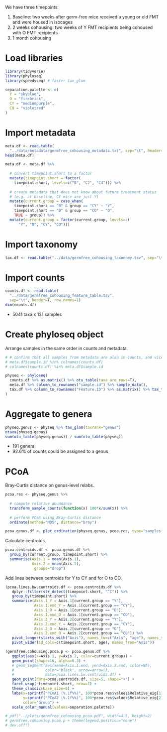 We have three timepoints:

1. Baseline: two weeks after germ-free mice received a young or old FMT and were housed in isocages
2. 2 weeks cohousing: two weeks of Y FMT recipients being cohoused with O FMT recipients
3. 1 month cohousing

# Load libraries

```r
library(tidyverse)
library(phyloseq)
library(speedyseq) # faster tax_glom

separation.palette <- c(
  Y = "skyblue",
  O = "firebrick",
  CY = "mediumpurple",
  CO = "violetred"
)
```

# Import metadata

```r
meta.df <- read.table(
  "../data/metadata/germfree_cohousing_metadata.txt", sep="\t", header=T)
head(meta.df)
```

```r
meta.df <- meta.df %>% 
  
  # convert timepoint.short to a factor
  mutate(timepoint.short = factor(
    timepoint.short, levels=c("B", "C2", "C4"))) %>% 
  
  # create metadata that does not know about future treatment status
  # (e.g. at baseline, CY mice are just Y)
  mutate(current.group = case_when(
    timepoint.short == "B" & group == "CY" ~ "Y",
    timepoint.short == "B" & group == "CO" ~ "O",
    TRUE ~ group)) %>% 
  mutate(current.group = factor(current.group, levels=c(
      "Y", "O", "CY", "CO")))
```

# Import taxonomy

```r
tax.df <- read.table("../data/germfree_cohousing_taxonomy.tsv", sep="\t", header=T)
```

# Import counts

```r
counts.df <- read.table(
  "../data/germfree_cohousing_feature_table.tsv", 
  sep="\t", header=T, row.names=1)
dim(counts.df)
```

* 5041 taxa x 131 samples

# Create phyloseq object

Arrange samples in the same order in counts and metadata.

```r
# # confirm that all samples from metadata are also in counts, and vice versa
# meta.df$sample.id %in% colnames(counts.df)
# colnames(counts.df) %in% meta.df$sample.id
```

```r
physeq <- phyloseq(
  counts.df %>% as.matrix() %>% otu_table(taxa_are_rows=T),
  meta.df %>% column_to_rownames("sample.id") %>% sample_data(),
  tax.df %>% column_to_rownames("Feature.ID") %>% as.matrix() %>% tax_table()
)
```

# Aggregate to genera

```r
physeq.genus <- physeq %>% tax_glom(taxrank="genus")
ntaxa(physeq.genus)
sum(otu_table(physeq.genus)) / sum(otu_table(physeq))
```

* 191 genera
* 92.6% of counts could be assigned to a genus

# PCoA

Bray-Curtis distance on genus-level relabs.

```r
pcoa.res <- physeq.genus %>%
  
  # compute relative abundance
  transform_sample_counts(function(x) 100*x/sum(x)) %>%
  
  # perform PCoA using Bray-Curtis distance
  ordinate(method="MDS", distance="bray")

pcoa.genus.df <- plot_ordination(physeq.genus, pcoa.res, type="samples", justDF=T)
```

Calculate centroids.

```r
pcoa.centroids.df <- pcoa.genus.df %>% 
  group_by(current.group, timepoint.short) %>% 
  summarise(Axis.1 = mean(Axis.1),
            Axis.2 = mean(Axis.2),
            .groups="drop")
```

Add lines between centroids for Y to CY and for O to CO.

```r
(pcoa.lines.bw.centroids.df <- pcoa.centroids.df %>% 
   dplyr::filter(str_detect(timepoint.short, "^C")) %>% 
   group_by(timepoint.short) %>% 
   summarise(Axis.1_Y = Axis.1[current.group == "Y"],
             Axis.1.end_Y = Axis.1[current.group == "CY"],
             Axis.1_O = Axis.1[current.group == "O"],
             Axis.1.end_O = Axis.1[current.group == "CO"],
             Axis.2_Y = Axis.2[current.group == "Y"],
             Axis.2.end_Y = Axis.2[current.group == "CY"],
             Axis.2_O = Axis.2[current.group == "O"],
             Axis.2.end_O = Axis.2[current.group == "CO"]) %>% 
   pivot_longer(starts_with("Axis"), names_to=c("Axis", "age"), names_sep="_") %>% 
   pivot_wider(id_cols=c(timepoint.short, age), names_from="Axis"))
```

```r
(germfree.cohousing.pcoa.p <- pcoa.genus.df %>% 
   ggplot(aes(x=Axis.1, y=Axis.2, color=current.group)) +
   geom_point(shape=16, alpha=0.3) +
   # geom_segment(aes(xend=Axis.1.end, yend=Axis.2.end, color=NA), 
   #              color="black", arrow=arrow(),
   #              data=pcoa.lines.bw.centroids.df) +
   geom_point(data=pcoa.centroids.df, size=5, shape="+") +
   facet_wrap(~timepoint.short, nrow=1) +
   theme_classic(base_size=8) +
   labs(x=sprintf("PCoA1 (%.1f%%)", 100*pcoa.res$values$Relative_eig[1]), 
        y=sprintf("PCoA2 (%.1f%%)", 100*pcoa.res$values$Relative_eig[2]),
        color="Group") +
   scale_color_manual(values=separation.palette))
```

```r
# pdf("../plots/germfree_cohousing_pcoa.pdf", width=4.5, height=2)
# germfree.cohousing.pcoa.p + theme(legend.position="none")
# dev.off()
```

